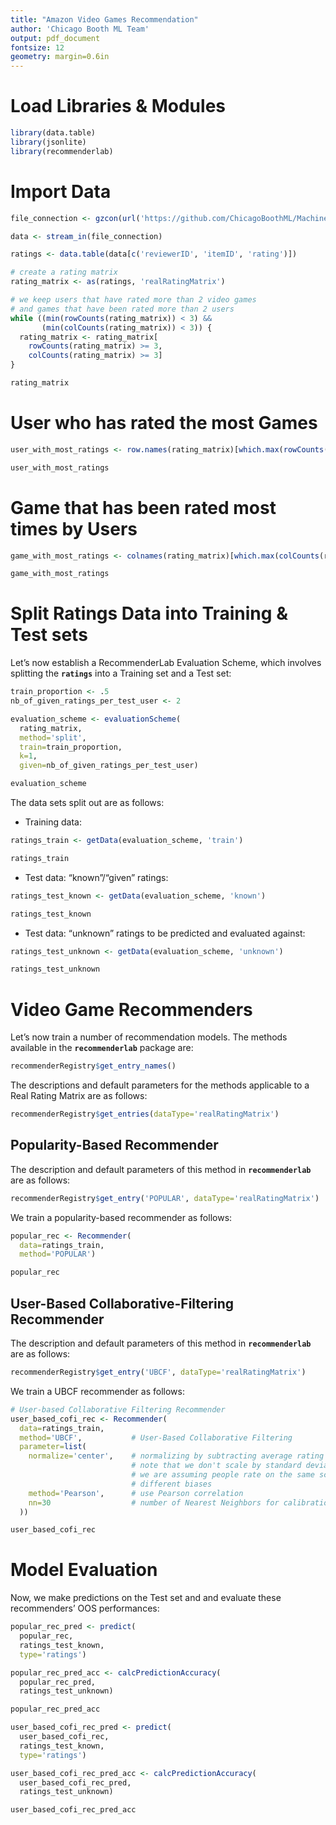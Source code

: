 ```yaml
---
title: "Amazon Video Games Recommendation"
author: 'Chicago Booth ML Team'
output: pdf_document
fontsize: 12
geometry: margin=0.6in
---
```



# Load Libraries & Modules

```r
library(data.table)
library(jsonlite)
library(recommenderlab)
```


# Import Data

```r
file_connection <- gzcon(url('https://github.com/ChicagoBoothML/MachineLearning_Fall2015/raw/master/Programming%20Scripts/Lecture07/hw/videoGames.json.gz'))

data <- stream_in(file_connection)

ratings <- data.table(data[c('reviewerID', 'itemID', 'rating')])

# create a rating matrix
rating_matrix <- as(ratings, 'realRatingMatrix')

# we keep users that have rated more than 2 video games
# and games that have been rated more than 2 users
while ((min(rowCounts(rating_matrix)) < 3) &&
       (min(colCounts(rating_matrix)) < 3)) {
  rating_matrix <- rating_matrix[
    rowCounts(rating_matrix) >= 3,
    colCounts(rating_matrix) >= 3]
}
```

```r
rating_matrix
```


# User who has rated the most Games

```r
user_with_most_ratings <- row.names(rating_matrix)[which.max(rowCounts(rating_matrix))]

user_with_most_ratings
```


# Game that has been rated most times by Users

```r
game_with_most_ratings <- colnames(rating_matrix)[which.max(colCounts(rating_matrix))]

game_with_most_ratings
```


# Split Ratings Data into Training & Test sets

Let's now establish a RecommenderLab Evaluation Scheme, which involves splitting the **`ratings`** into a Training set and a Test set:

```r
train_proportion <- .5
nb_of_given_ratings_per_test_user <- 2

evaluation_scheme <- evaluationScheme(
  rating_matrix, 
  method='split',
  train=train_proportion,
  k=1,
  given=nb_of_given_ratings_per_test_user)

evaluation_scheme
```

The data sets split out are as follows:

- Training data:

```r
ratings_train <- getData(evaluation_scheme, 'train')

ratings_train
```

- Test data: "known"/"given" ratings:

```r
ratings_test_known <- getData(evaluation_scheme, 'known')

ratings_test_known
```

- Test data: "unknown" ratings to be predicted and evaluated against:

```r
ratings_test_unknown <- getData(evaluation_scheme, 'unknown')

ratings_test_unknown
```


# Video Game Recommenders

Let's now train a number of recommendation models. The methods available in the **`recommenderlab`** package are:

```r
recommenderRegistry$get_entry_names()
```

The descriptions and default parameters for the methods applicable to a Real Rating Matrix are as follows:

```r
recommenderRegistry$get_entries(dataType='realRatingMatrix')
```


## Popularity-Based Recommender

The description and default parameters of this method in **`recommenderlab`** are as follows:

```r
recommenderRegistry$get_entry('POPULAR', dataType='realRatingMatrix')
```

We train a popularity-based recommender as follows:

```r
popular_rec <- Recommender(
  data=ratings_train,
  method='POPULAR')

popular_rec
```


## User-Based Collaborative-Filtering Recommender

The description and default parameters of this method in **`recommenderlab`** are as follows:

```r
recommenderRegistry$get_entry('UBCF', dataType='realRatingMatrix')
```

We train a UBCF recommender as follows:

```r
# User-based Collaborative Filtering Recommender
user_based_cofi_rec <- Recommender(
  data=ratings_train,
  method='UBCF',           # User-Based Collaborative Filtering
  parameter=list(
    normalize='center',    # normalizing by subtracting average rating per user;
                           # note that we don't scale by standard deviations here;
                           # we are assuming people rate on the same scale but have
                           # different biases
    method='Pearson',      # use Pearson correlation
    nn=30                  # number of Nearest Neighbors for calibration
  ))

user_based_cofi_rec
```


# Model Evaluation

Now, we make predictions on the Test set and and evaluate these recommenders' OOS performances:

```r
popular_rec_pred <- predict(
  popular_rec,
  ratings_test_known,
  type='ratings')

popular_rec_pred_acc <- calcPredictionAccuracy(
  popular_rec_pred,
  ratings_test_unknown)

popular_rec_pred_acc
```

```r
user_based_cofi_rec_pred <- predict(
  user_based_cofi_rec,
  ratings_test_known,
  type='ratings')

user_based_cofi_rec_pred_acc <- calcPredictionAccuracy(
  user_based_cofi_rec_pred,
  ratings_test_unknown)

user_based_cofi_rec_pred_acc
```
